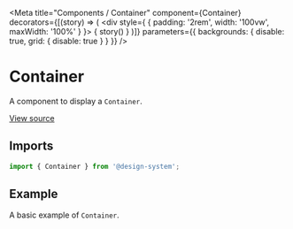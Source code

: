 
<Meta
  title="Components / Container"
  component={Container}
  decorators={[(story) => (
    <div style={ { padding: '2rem', width: '100vw', maxWidth: '100%' } }>
      { story() }
    </div>
  )]}
  parameters={{ backgrounds: { disable: true, grid: { disable: true } } }}
/>

# Container

A component to display a `Container`.

[View source](https://github.com/actarian/design-system/tree/main/@components/container)

## Imports

```js
import { Container } from '@design-system';
```

<!--
## Props

<ArgsTable of={ContainerProps} />
-->

## Example

A basic example of `Container`.

<Canvas>
  <Story name="Container">
    <Section background="var(--color-warning-100)">
      <Container background="var(--color-warning-200)" height="4rem"></Container>
    </Section>
  </Story>
  <Story name="Container Fluid">
    <Section background="var(--color-warning-100)">
      <Container.Fluid background="var(--color-warning-200)" height="4rem"></Container.Fluid>
    </Section>
  </Story>
</Canvas>
